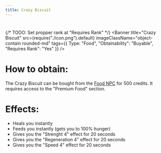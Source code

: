 ```yaml
---
title: Crazy Biscuit
---
```

#


{/* TODO: Set propper rank at "Requires Rank" */}
<Banner 
   title="Crazy Biscuit"
   src={require("./icon.png").default}
   imageClassName="object-contain rounded-md"
   tags={{
      Type: "Food", 
      "Obtainability": "Buyable", 
      "Requires Rank": "Yes"
   }}
/>

<div className="mt-2" />

# How to obtain:
The Crazy Biscuit can be bought from the [Food NPC](/docs/npcs/food) for 500 credits.
It requires access to the "Premium Food" section.

# Effects:
- Heals you instantly
- Feeds you instantly (gets you to 100% hunger)
- Gives you the "Strenght 4" effect for 20 seconds
- Gives you the "Regeneration 4" effect for 20 seconds
- Gives you the "Speed 4" effect for 20 seconds